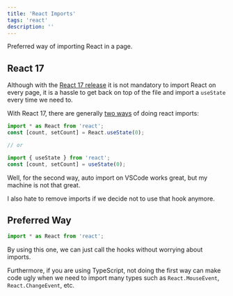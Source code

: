```yaml
---
title: 'React Imports'
tags: 'react'
description: ''
---
```


Preferred way of importing React in a page.

## React 17

Although with the [React 17 release](https://reactjs.org/blog/2020/09/22/introducing-the-new-jsx-transform.html) it is not mandatory to import React on every page, it is a hassle to get back on top of the file and import a `useState` every time we need to.

With React 17, there are generally [two ways](https://twitter.com/dan_abramov/status/1308739731551858689) of doing react imports:

```jsx highlight=1,6
import * as React from 'react';
const [count, setCount] = React.useState(0);

// or

import { useState } from 'react';
const [count, setCount] = useState(0);
```

Well, for the second way, auto import on VSCode works great, but my machine is not that great.

I also hate to remove imports if we decide not to use that hook anymore.

## Preferred Way

```jsx
import * as React from 'react';
```

By using this one, we can just call the hooks without worrying about imports.

Furthermore, if you are using TypeScript, not doing the first way can make code ugly when we need to import many types such as `React.MouseEvent`, `React.ChangeEvent`, etc.
